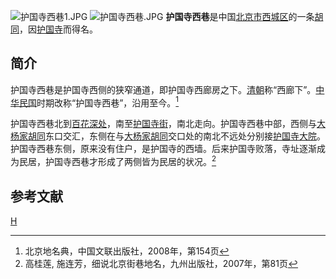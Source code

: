 {{Coord|39.9362772|116.3747808|type:landmark_region:CN-11_source:GoogleMaps|display=title}}
[[File:护国寺西巷1.JPG|thumb]]
[[File:护国寺西巷.JPG|thumb]]
'''护国寺西巷'''是中国[[北京市|北京市]][[西城区|西城区]]的一条[[胡同|胡同]]，因[[北京护国寺|护国寺]]而得名。

==简介==
护国寺西巷是护国寺西侧的狭窄通道，即护国寺西廊房之下。[[清朝|清朝]]称“西廊下”。[[中华民国|中华民国]]时期改称“护国寺西巷”，沿用至今。<ref>北京地名典，中国文联出版社，2008年，第154页</ref>

护国寺西巷北到[[百花深处|百花深处]]，南至[[护国寺街|护国寺街]]，南北走向。护国寺西巷中部，西侧与[[大杨家胡同|大杨家胡同]]东口交汇，东侧在与[[大杨家胡同|大杨家胡同]]交口处的南北不远处分别接[[护国寺大院|护国寺大院]]。护国寺西巷东侧，原来没有住户，是护国寺的西墙。后来护国寺败落，寺址逐渐成为民居，护国寺西巷才形成了两侧皆为民居的状况。<ref>高桂莲, 施连芳，细说北京街巷地名，九州出版社，2007年，第81页</ref>

==参考文献==
{{reflist}}

[[Category:北京胡同|H]]